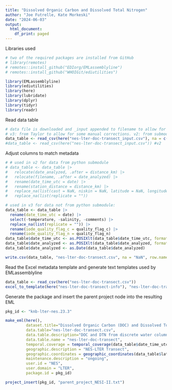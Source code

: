 ```yaml
---
title: "Dissolved Organic Carbon and Dissolved Total Nitrogen"
author: "Joe Futrelle, Kate Morkeski"
date: "2024-06-03"
output:
  html_document:
    df_print: paged
---
```


Libraries used

```r
# two of the required packages are installed from GitHub
# library(remotes)
# remotes::install_github("EDIorg/EMLassemblyline")
# remotes::install_github("WHOIGit/ediutilities")

library(EMLassemblyline)
library(ediutilities)
library(here)
library(lubridate)
library(dplyr)
library(tidyr)
library(readr)

```

Read data table

```r
# data file is downloaded and _input appended to filename to allow for column modifications
# v3: from Taylor to allow for some manual corrections. v2: from submodule
data_table <- read_csv(here("nes-lter-doc-transect_input.csv"), na = c("nan", "NaN", "")) # v1, v3
#data_table <- read_csv(here("nes-lter-doc-transect_input.csv")) #v2

```
Adjust columns to match metadata

```r

# # used in v2 for data from python submodule
# data_table <- data_table |> 
#   relocate(date_analyzed, .after = distance_km) |>
#   relocate(filename, .after = date_analyzed) |>
#   rename(date_time_utc = date) |>
#   rename(station_distance = distance_km) |> 
#   replace_na(list(cast = NaN, niskin = NaN, latitude = NaN, longitude = NaN, depth = NaN, doc = NaN, dtn = NaN, distance_km = NaN)) |>
#   replace_na(list(replicate = ""))

# used in v3 for data not from python submodule:
data_table <- data_table |> 
  rename(date_time_utc = date) |>
  select(-temperature, -salinity, -comments) |>
  replace_na(list(replicate = "")) |>
  rename(iode_quality_flag_c = quality_flag_c) |>
  rename(iode_quality_flag_n = quality_flag_n) 
data_table$date_time_utc <- as.POSIXlt(data_table$date_time_utc, format = "%m/%d/%Y %H:%M", TZ ="UTC")
data_table$date_analyzed <- as.POSIXlt(data_table$date_analyzed, format = "%m/%d/%Y %H:%M", TZ ="UTC")
data_table$date_analyzed <- as.Date(data_table$date_analyzed)

write.csv(data_table, "nes-lter-doc-transect.csv", na = "NaN", row.names = FALSE)

```


Read the Excel metadata template and generate text templates used by
EMLassemblyline

```r

data_table <- read_csv(here("nes-lter-doc-transect.csv"))
excel_to_template(here("nes-lter-doc-transect-info"), "nes-lter-doc-transect", rights="CC0", data_table=data_table, file_type=".md")
```
Generate the package and insert the parent project node into the resulting EML

```r
pkg_id <- "knb-lter-nes.23.3"

make_eml(here(),
         dataset.title="Dissolved Organic Carbon (DOC) and Dissolved Total Nitrogen (DTN) from Northeast U.S. Shelf Long Term Ecological Research (NES-LTER) Transect cruises, ongoing since 2022",
         data.table="nes-lter-doc-transect.csv",
         data.table.description="DOC and DTN from discrete water column samples on NES-LTER cruises",
         data.table.name = "nes-lter-doc-transect",
         temporal.coverage = temporal_coverage(data_table$date_time_utc),
         geographic.description = "NES-LTER Transect",
         geographic.coordinates = geographic_coordinates(data_table$latitude, data_table$longitude),
         maintenance.description = "ongoing",
         user.id = "NES",
         user.domain = "LTER",
         package.id = pkg_id)

project_insert(pkg_id, "parent_project_NESI-II.txt")
```
